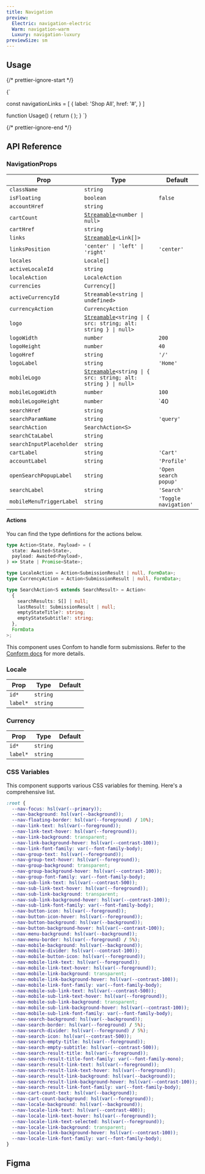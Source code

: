 ```yaml
---
title: Navigation
preview:
  Electric: navigation-electric
  Warm: navigation-warm
  Luxury: navigation-luxury
previewSize: sm
---
```


## Usage

{/* prettier-ignore-start */}

<CodeBlock lang="ts">{`

const navigationLinks = [
    {
      label: 'Shop All',
      href: '#',
    }
]

function Usage() {
    return (
      <Navigation
          accountHref="#"
          cartHref="#"
          links={navigationLinks}
          logo="SOUL"
          searchHref="#"
      />
    );
}
`}
</CodeBlock>

{/* prettier-ignore-end */}

## API Reference

### NavigationProps

| Prop                     | Type                                                                                                 | Default               |
| ------------------------ | ---------------------------------------------------------------------------------------------------- | --------------------- |
| `className`              | `string`                                                                                             |                       |
| `isFloating`             | `boolean`                                                                                            | `false`               |
| `accountHref`            | `string`                                                                                             |                       |
| `cartCount`              | [`Streamable`](/docs/soul/streamable)`<number \| null>`                                              |                       |
| `cartHref`               | `string`                                                                                             |                       |
| `links`                  | [`Streamable`](/docs/soul/streamable)`<Link[]>` <Tooltip contnet="See Next.js Link documentation."/> |                       |
| `linksPosition`          | `'center' \| 'left' \| 'right'`                                                                      | `'center'`            |
| `locales`                | `Locale[]`                                                                                           |                       |
| `activeLocaleId`         | `string`                                                                                             |                       |
| `localeAction`           | `LocaleAction`                                                                                       |                       |
| `currencies`             | `Currency[]`                                                                                         |                       |
| `activeCurrencyId`       | `Streamable<string \| undefined>`                                                                    |                       |
| `currencyAction`         | `CurrencyAction`                                                                                     |                       |
| `logo`                   | [`Streamable`](/docs/soul/streamable)`<string \| { src: string; alt: string } \| null>`              |                       |
| `logoWidth`              | `number`                                                                                             | `200`                 |
| `logoHeight`             | `number`                                                                                             | `40`                  |
| `logoHref`               | `string`                                                                                             | `'/'`                 |
| `logoLabel`              | `string`                                                                                             | `'Home'`              |
| `mobileLogo`             | [`Streamable`](/docs/soul/streamable)`<string \| { src: string; alt: string } \| null>`              |                       |
| `mobileLogoWidth`        | `number`                                                                                             | `100`                 |
| `mobileLogoHeight`       | `number`                                                                                             | `40                   |
| `searchHref`             | `string`                                                                                             |                       |
| `searchParamName`        | `string`                                                                                             | `'query'`             |
| `searchAction`           | `SearchAction<S>`                                                                                    |                       |
| `searchCtaLabel`         | `string`                                                                                             |                       |
| `searchInputPlaceholder` | `string`                                                                                             |                       |
| `cartLabel`              | `string`                                                                                             | `'Cart'`              |
| `accountLabel`           | `string`                                                                                             | `'Profile'`           |
| `openSearchPopupLabel`   | `string`                                                                                             | `'Open search popup'` |
| `searchLabel`            | `string`                                                                                             | `'Search'`            |
| `mobileMenuTriggerLabel` | `string`                                                                                             | `'Toggle navigation'` |

#### Actions

You can find the type defintions for the actions below.

```ts
type Action<State, Payload> = (
  state: Awaited<State>,
  payload: Awaited<Payload>,
) => State | Promise<State>;

type LocaleAction = Action<SubmissionResult | null, FormData>;
type CurrencyAction = Action<SubmissionResult | null, FormData>;

type SearchAction<S extends SearchResult> = Action<
  {
    searchResults: S[] | null;
    lastResult: SubmissionResult | null;
    emptyStateTitle?: string;
    emptyStateSubtitle?: string;
  },
  FormData
>;
```

This component uses Confom to handle form submissions. Refer to the [Conform docs](https://conform.guide/) for more details.

### Locale

| Prop     | Type     | Default |
| -------- | -------- | ------- |
| `id*`    | `string` |         |
| `label*` | `string` |         |

### Currency

| Prop     | Type     | Default |
| -------- | -------- | ------- |
| `id*`    | `string` |         |
| `label*` | `string` |         |

### CSS Variables

This component supports various CSS variables for theming. Here's a comprehensive list.

```css
:root {
  --nav-focus: hsl(var(--primary));
  --nav-background: hsl(var(--background));
  --nav-floating-border: hsl(var(--foreground) / 10%);
  --nav-link-text: hsl(var(--foreground));
  --nav-link-text-hover: hsl(var(--foreground));
  --nav-link-background: transparent;
  --nav-link-background-hover: hsl(var(--contrast-100));
  --nav-link-font-family: var(--font-family-body);
  --nav-group-text: hsl(var(--foreground));
  --nav-group-text-hover: hsl(var(--foreground));
  --nav-group-background: transparent;
  --nav-group-background-hover: hsl(var(--contrast-100));
  --nav-group-font-family: var(--font-family-body);
  --nav-sub-link-text: hsl(var(--contrast-500));
  --nav-sub-link-text-hover: hsl(var(--foreground));
  --nav-sub-link-background: transparent;
  --nav-sub-link-background-hover: hsl(var(--contrast-100));
  --nav-sub-link-font-family: var(--font-family-body);
  --nav-button-icon: hsl(var(--foreground));
  --nav-button-icon-hover: hsl(var(--foreground));
  --nav-button-background: hsl(var(--background));
  --nav-button-background-hover: hsl(var(--contrast-100));
  --nav-menu-background: hsl(var(--background));
  --nav-menu-border: hsl(var(--foreground) / 5%);
  --nav-mobile-background: hsl(var(--background));
  --nav-mobile-divider: hsl(var(--contrast-100));
  --nav-mobile-button-icon: hsl(var(--foreground));
  --nav-mobile-link-text: hsl(var(--foreground));
  --nav-mobile-link-text-hover: hsl(var(--foreground));
  --nav-mobile-link-background: transparent;
  --nav-mobile-link-background-hover: hsl(var(--contrast-100));
  --nav-mobile-link-font-family: var(--font-family-body);
  --nav-mobile-sub-link-text: hsl(var(--contrast-500));
  --nav-mobile-sub-link-text-hover: hsl(var(--foreground));
  --nav-mobile-sub-link-background: transparent;
  --nav-mobile-sub-link-background-hover: hsl(var(--contrast-100));
  --nav-mobile-sub-link-font-family: var(--font-family-body);
  --nav-search-background: hsl(var(--background));
  --nav-search-border: hsl(var(--foreground) / 5%);
  --nav-search-divider: hsl(var(--foreground) / 5%);
  --nav-search-icon: hsl(var(--contrast-500));
  --nav-search-empty-title: hsl(var(--foreground));
  --nav-search-empty-subtitle: hsl(var(--contrast-500));
  --nav-search-result-title: hsl(var(--foreground));
  --nav-search-result-title-font-family: var(--font-family-mono);
  --nav-search-result-link-text: hsl(var(--foreground));
  --nav-search-result-link-text-hover: hsl(var(--foreground));
  --nav-search-result-link-background: hsl(var(--background));
  --nav-search-result-link-background-hover: hsl(var(--contrast-100));
  --nav-search-result-link-font-family: var(--font-family-body);
  --nav-cart-count-text: hsl(var(--background));
  --nav-cart-count-background: hsl(var(--foreground));
  --nav-locale-background: hsl(var(--background));
  --nav-locale-link-text: hsl(var(--contrast-400));
  --nav-locale-link-text-hover: hsl(var(--foreground));
  --nav-locale-link-text-selected: hsl(var(--foreground));
  --nav-locale-link-background: transparent;
  --nav-locale-link-background-hover: hsl(var(--contrast-100));
  --nav-locale-link-font-family: var(--font-family-body);
}
```

## Figma

<Figma url="https://www.figma.com/design/GAKpWYdZ0ZVOSFtNPHliJM/Soul-Vibe?node-id=2295-42535" />

